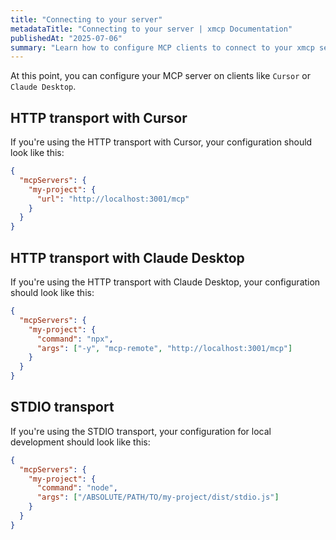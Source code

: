```yaml
---
title: "Connecting to your server"
metadataTitle: "Connecting to your server | xmcp Documentation"
publishedAt: "2025-07-06"
summary: "Learn how to configure MCP clients to connect to your xmcp server."
---
```


At this point, you can configure your MCP server on clients like `Cursor` or `Claude Desktop`.

## HTTP transport with Cursor

If you're using the HTTP transport with Cursor, your configuration should look like this:

```json
{
  "mcpServers": {
    "my-project": {
      "url": "http://localhost:3001/mcp"
    }
  }
}
```

## HTTP transport with Claude Desktop

If you're using the HTTP transport with Claude Desktop, your configuration should look like this:

```json
{
  "mcpServers": {
    "my-project": {
      "command": "npx",
      "args": ["-y", "mcp-remote", "http://localhost:3001/mcp"]
    }
  }
}
```

## STDIO transport

If you're using the STDIO transport, your configuration for local development should look like this:

```json
{
  "mcpServers": {
    "my-project": {
      "command": "node",
      "args": ["/ABSOLUTE/PATH/TO/my-project/dist/stdio.js"]
    }
  }
}
```
